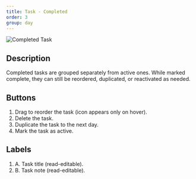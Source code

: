 ```yaml
---
title: Task - Completed
order: 3
group: day
---
```


![Completed Task](/guide/day/completed-task.png)

## Description

Completed tasks are grouped separately from active ones. While marked complete, they can still be reordered, duplicated, or reactivated as needed.

## Buttons

1. Drag to reorder the task (icon appears only on hover).
2. Delete the task.
3. Duplicate the task to the next day.
4. Mark the task as active.

## Labels

1. A. Task title (read-editable).
2. B. Task note (read-editable).
